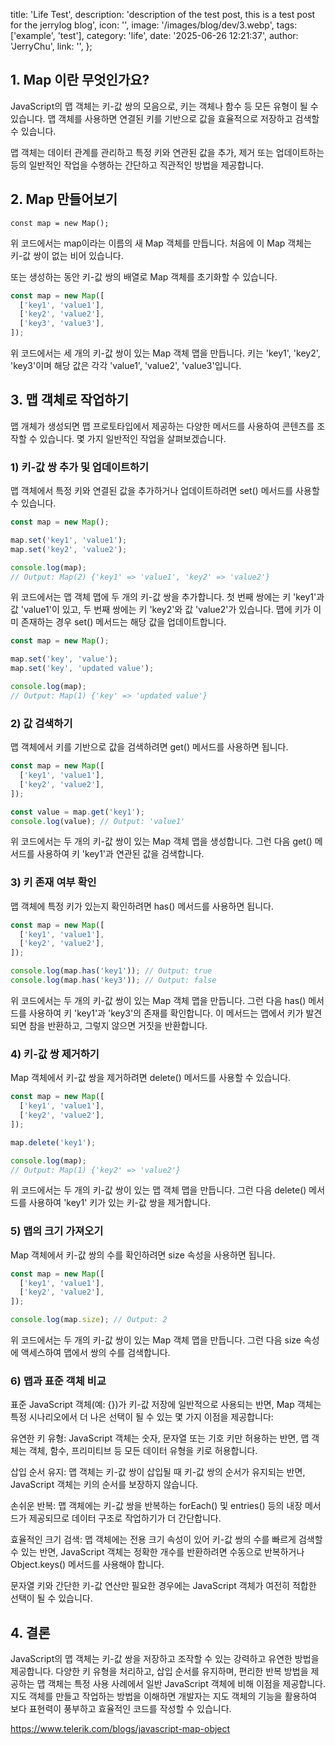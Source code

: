   title: 'Life Test',
  description:
    'description of the test post, this is a test post for the jerrylog blog',
  icon: '',
  image: '/images/blog/dev/3.webp',
  tags: ['example', 'test'],
  category: 'life',
  date: '2025-06-26 12:21:37',
  author: 'JerryChu',
  link: '',
};

## 1. Map 이란 무엇인가요?

JavaScript의 맵 객체는 키-값 쌍의 모음으로, 키는 객체나 함수 등 모든 유형이 될 수 있습니다. 맵 객체를 사용하면 연결된 키를 기반으로 값을 효율적으로 저장하고 검색할 수 있습니다.

맵 객체는 데이터 관계를 관리하고 특정 키와 연관된 값을 추가, 제거 또는 업데이트하는 등의 일반적인 작업을 수행하는 간단하고 직관적인 방법을 제공합니다.

## 2. Map 만들어보기

```tsx
const map = new Map();
```

위 코드에서는 map이라는 이름의 새 Map 객체를 만듭니다. 처음에 이 Map 객체는 키-값 쌍이 없는 비어 있습니다.

또는 생성하는 동안 키-값 쌍의 배열로 Map 객체를 초기화할 수 있습니다.

```jsx
const map = new Map([
  ['key1', 'value1'],
  ['key2', 'value2'],
  ['key3', 'value3'],
]);
```

위 코드에서는 세 개의 키-값 쌍이 있는 Map 객체 맵을 만듭니다. 키는 'key1', 'key2', 'key3'이며 해당 값은 각각 'value1', 'value2', 'value3'입니다.

## 3. 맵 객체로 작업하기

맵 개체가 생성되면 맵 프로토타입에서 제공하는 다양한 메서드를 사용하여 콘텐츠를 조작할 수 있습니다. 몇 가지 일반적인 작업을 살펴보겠습니다.

### 1) 키-값 쌍 추가 및 업데이트하기

맵 객체에서 특정 키와 연결된 값을 추가하거나 업데이트하려면 set() 메서드를 사용할 수 있습니다.

```jsx
const map = new Map();

map.set('key1', 'value1');
map.set('key2', 'value2');

console.log(map);
// Output: Map(2) {'key1' => 'value1', 'key2' => 'value2'}
```

위 코드에서는 맵 객체 맵에 두 개의 키-값 쌍을 추가합니다. 첫 번째 쌍에는 키 'key1'과 값 'value1'이 있고, 두 번째 쌍에는 키 'key2'와 값 'value2'가 있습니다. 맵에 키가 이미 존재하는 경우 set() 메서드는 해당 값을 업데이트합니다.

```jsx
const map = new Map();

map.set('key', 'value');
map.set('key', 'updated value');

console.log(map);
// Output: Map(1) {'key' => 'updated value'}
```

### 2) 값 검색하기

맵 객체에서 키를 기반으로 값을 검색하려면 get() 메서드를 사용하면 됩니다.

```jsx
const map = new Map([
  ['key1', 'value1'],
  ['key2', 'value2'],
]);

const value = map.get('key1');
console.log(value); // Output: 'value1'
```

위 코드에서는 두 개의 키-값 쌍이 있는 Map 객체 맵을 생성합니다. 그런 다음 get() 메서드를 사용하여 키 'key1'과 연관된 값을 검색합니다.

### 3) 키 존재 여부 확인

맵 객체에 특정 키가 있는지 확인하려면 has() 메서드를 사용하면 됩니다.

```jsx
const map = new Map([
  ['key1', 'value1'],
  ['key2', 'value2'],
]);

console.log(map.has('key1')); // Output: true
console.log(map.has('key3')); // Output: false
```

위 코드에서는 두 개의 키-값 쌍이 있는 Map 객체 맵을 만듭니다. 그런 다음 has() 메서드를 사용하여 키 'key1'과 'key3'의 존재를 확인합니다. 이 메서드는 맵에서 키가 발견되면 참을 반환하고, 그렇지 않으면 거짓을 반환합니다.

### 4) 키-값 쌍 제거하기

Map 객체에서 키-값 쌍을 제거하려면 delete() 메서드를 사용할 수 있습니다.

```jsx
const map = new Map([
  ['key1', 'value1'],
  ['key2', 'value2'],
]);

map.delete('key1');

console.log(map);
// Output: Map(1) {'key2' => 'value2'}
```

위 코드에서는 두 개의 키-값 쌍이 있는 맵 객체 맵을 만듭니다. 그런 다음 delete() 메서드를 사용하여 'key1' 키가 있는 키-값 쌍을 제거합니다.

### 5) 맵의 크기 가져오기

Map 객체에서 키-값 쌍의 수를 확인하려면 size 속성을 사용하면 됩니다.

```jsx
const map = new Map([
  ['key1', 'value1'],
  ['key2', 'value2'],
]);

console.log(map.size); // Output: 2
```

위 코드에서는 두 개의 키-값 쌍이 있는 Map 객체 맵을 만듭니다. 그런 다음 size 속성에 액세스하여 맵에서 쌍의 수를 검색합니다.

### 6) 맵과 표준 객체 비교

표준 JavaScript 객체(예: {})가 키-값 저장에 일반적으로 사용되는 반면, Map 객체는 특정 시나리오에서 더 나은 선택이 될 수 있는 몇 가지 이점을 제공합니다:

유연한 키 유형: JavaScript 객체는 숫자, 문자열 또는 기호 키만 허용하는 반면, 맵 객체는 객체, 함수, 프리미티브 등 모든 데이터 유형을 키로 허용합니다.

삽입 순서 유지: 맵 객체는 키-값 쌍이 삽입될 때 키-값 쌍의 순서가 유지되는 반면, JavaScript 객체는 키의 순서를 보장하지 않습니다.

손쉬운 반복: 맵 객체에는 키-값 쌍을 반복하는 forEach() 및 entries() 등의 내장 메서드가 제공되므로 데이터 구조로 작업하기가 더 간단합니다.

효율적인 크기 검색: 맵 객체에는 전용 크기 속성이 있어 키-값 쌍의 수를 빠르게 검색할 수 있는 반면, JavaScript 객체는 정확한 개수를 반환하려면 수동으로 반복하거나 Object.keys() 메서드를 사용해야 합니다.

문자열 키와 간단한 키-값 연산만 필요한 경우에는 JavaScript 객체가 여전히 적합한 선택이 될 수 있습니다.

## 4. 결론

JavaScript의 맵 객체는 키-값 쌍을 저장하고 조작할 수 있는 강력하고 유연한 방법을 제공합니다. 다양한 키 유형을 처리하고, 삽입 순서를 유지하며, 편리한 반복 방법을 제공하는 맵 객체는 특정 사용 사례에서 일반 JavaScript 객체에 비해 이점을 제공합니다. 지도 객체를 만들고 작업하는 방법을 이해하면 개발자는 지도 객체의 기능을 활용하여 보다 표현력이 풍부하고 효율적인 코드를 작성할 수 있습니다.

https://www.telerik.com/blogs/javascript-map-object
